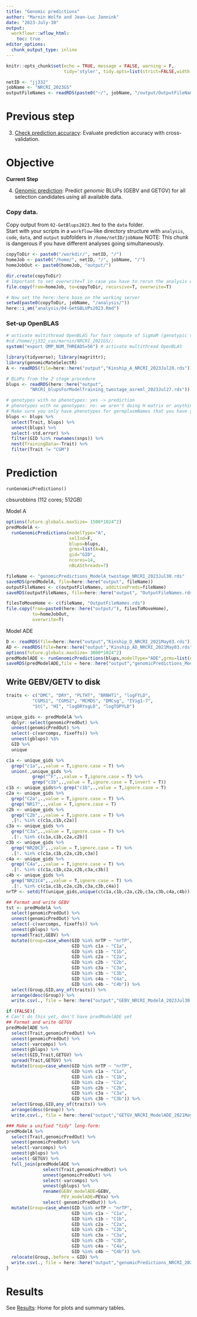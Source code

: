 ```yaml
---
title: "Genomic predictions"
author: "Marnin Wolfe and Jean-Luc Jannink"
date: "2023-July-30"
output: 
  workflowr::wflow_html:
    toc: true
editor_options:
  chunk_output_type: inline
---
```


```r
knitr::opts_chunk$set(echo = TRUE, message = FALSE, warning = F, 
                      tidy='styler', tidy.opts=list(strict=FALSE,width.cutoff=100), highlight=TRUE)

netID <- "jj332"
jobName <- "NRCRI_2023GS"
outputFileNames <- readRDS(paste0("~/", jobName, "/output/OutputFileNames.rds"))
```

# Previous step

3. [Check prediction accuracy](03-CrossValidation.html): Evaluate prediction accuracy with cross-validation.

# Objective

**Current Step**  

4. [Genomic prediction](04-GetGBLUPs.html): Predict _genomic_ BLUPs (GEBV and GETGV) for all selection candidates using all available data.

### Copy data.  
Copy output from `02-GetBlups2023.Rmd` to the `data` folder.  
Start with your scripts in a `workflow`-like directory structure with 
`analysis`, `code`, `data`, and `output` subfolders in 
`/home/netID/jobName`
NOTE: This chunk is dangerous if you have different analyses going simultaneously.  
```r
copyToDir <- paste0("/workdir/", netID, "/")
homeJob <- paste0("/home/", netID, "/", jobName, "/")
homeJobOut <- paste0(homeJob, "output/")

dir.create(copyToDir)
# Important to set overwrite=T in case you have to rerun the analysis with new files
file.copy(from=homeJob, to=copyToDir, recursive=T, overwrite=T)

# Now set the here::here base on the working server
setwd(paste0(copyToDir, jobName, "/analysis/"))
here::i_am("analysis/04-GetGBLUPs2023.Rmd")
```

### Set-up OpenBLAS
```r
# activate multithread OpenBLAS for fast compute of SigmaM (genotypic var-covar matrix)
#cd /home/jj332_cas/marnin/NRCRI_2021GS/; 
system("export OMP_NUM_THREADS=56") # activate multithread OpenBLAS 
```

```r
library(tidyverse); library(magrittr); 
library(genomicMateSelectR)
A <- readRDS(file=here::here("output","Kinship_A_NRCRI_2023Jul28.rds"))

# BLUPs from the 2 stage procedure
blups <- readRDS(here::here("output",
         "NRCRI_blupsForModelTraining_twostage_asreml_2023Jul27.rds"))

# genotypes with no phenotypes: yes -> prediction
# phenotypes with no genotypes: no: we aren't doing H matrix or anything
# Make sure you only have phenotypes for germplasmNames that you have genotypes
blups <- blups %>% 
  select(Trait, blups) %>% 
  unnest(blups) %>% 
  select(-std.error) %>% 
  filter(GID %in% rownames(snps)) %>% 
  nest(TrainingData=-Trait) %>% 
  filter(Trait != "CGM")
```

# Prediction

`runGenomicPredictions()`

cbsurobbins (112 cores; 512GB) 

Model A
```r
options(future.globals.maxSize= 1500*1024^2)
predModelA <- 
  runGenomicPredictions(modelType="A",
                        selInd=F,
                        blups=blups,
                        grms=list(A=A),
                        gid="GID",
                        ncores=14,
                        nBLASthreads=7)

fileName <- "genomicPredictions_ModelA_twostage_NRCRI_2023Jul30.rds"
saveRDS(predModelA, file=here::here("output", fileName))
outputFileNames <- c(outputFileNames, additivePreds=fileName)
saveRDS(outputFileNames, file=here::here("output", "OutputFileNames.rds"))

filesToMoveHome <- c(fileName, "OutputFileNames.rds")
file.copy(from=paste0(here::here("output/"), filesToMoveHome),
          to=homeJobOut,
          overwrite=T)
```

Model ADE
```r
D <- readRDS(file=here::here("output","Kinship_D_NRCRI_2021May03.rds"))
AD <- readRDS(file=here::here("output","Kinship_AD_NRCRI_2021May03.rds"))
options(future.globals.maxSize= 3000*1024^2)
predModelADE <- runGenomicPredictions(blups,modelType="ADE",grms=list(A=A,D=D,AD=AD),gid="GID",ncores=14)
saveRDS(predModelADE,file = here::here("output","genomicPredictions_ModelADE_twostage_NRCRI_2021May03.rds"))
```

## Write GEBV/GETV to disk

```r
traits <- c("DMC", "DRY", "PLTHT", "BRNHT1", "logFYLD",
          "CGMS1", "CGMS2", "MCMDS", "DMCsg", "IVig1-7",
          "StC", "HI", "logDRYsgLD", "logTOPYLD")
```

```r
unique_gids <- predModelA %>%
  dplyr::select(genomicPredOut) %>%
  unnest(genomicPredOut) %>%
  select(-c(varcomps, fixeffs)) %>%
  unnest(gblups) %$%
  GID %>%
  unique

c1a <- unique_gids %>%
  grep("c1a",.,value = T,ignore.case = T) %>%
  union(.,unique_gids %>%
          grep("^F",.,value = T,ignore.case = T) %>%
          grep("c1b",.,value = T,ignore.case = T,invert = T))
c1b <- unique_gids%>% grep("c1b",.,value = T,ignore.case = T)
c2a <- unique_gids %>%
  grep("C2a",.,value = T,ignore.case = T) %>%
  grep("NR17",.,value = T,ignore.case = T)
c2b <- unique_gids %>%
  grep("C2b",.,value = T,ignore.case = T) %>%
  .[!. %in% c(c1a,c1b,c2a)]
c3a <- unique_gids %>%
  grep("C3a",.,value = T,ignore.case = T) %>%
  .[!. %in% c(c1a,c1b,c2a,c2b)]
c3b <- unique_gids %>%
  grep("NR20C3",.,value = T,ignore.case = T) %>%
  .[!. %in% c(c1a,c1b,c2a,c2b,c3a)]
c4a <- unique_gids %>%
  grep("C4a",.,value = T,ignore.case = T) %>%
  .[!. %in% c(c1a,c1b,c2a,c2b,c3a,c3b)]
c4b <- unique_gids %>%
  grep("NR21C4",.,value = T,ignore.case = T) %>%
  .[!. %in% c(c1a,c1b,c2a,c2b,c3a,c3b,c4a)]
nrTP <- setdiff(unique_gids,unique(c(c1a,c1b,c2a,c2b,c3a,c3b,c4a,c4b)))
```

```r
## Format and write GEBV
tst <- predModelA %>% 
  select(genomicPredOut) %>% 
  unnest(genomicPredOut) %>% 
  select(-c(varcomps, fixeffs)) %>% 
  unnest(gblups) %>% 
  spread(Trait,GEBV) %>% 
  mutate(Group=case_when(GID %in% nrTP ~ "nrTP",
                         GID %in% c1a ~ "C1a",
                         GID %in% c1b ~ "C1b",
                         GID %in% c2a ~ "C2a",
                         GID %in% c2b ~ "C2b",
                         GID %in% c3a ~ "C3a",
                         GID %in% c3b ~ "C3b",
                         GID %in% c4a ~ "C4a",
                         GID %in% c4b ~ "C4b")) %>% 
  select(Group,GID,any_of(traits)) %>% 
  arrange(desc(Group)) %>% 
  write.csv(., file = here::here("output","GEBV_NRCRI_ModelA_2023Jul30.csv"), row.names = F)

if (FALSE){
# Can't do this yet, don't have predModelADE yet
## Format and write GETGV
predModelADE %>% 
  select(Trait,genomicPredOut) %>% 
  unnest(genomicPredOut) %>% 
  select(-varcomps) %>% 
  unnest(gblups) %>% 
  select(GID,Trait,GETGV) %>% 
  spread(Trait,GETGV) %>% 
  mutate(Group=case_when(GID %in% nrTP ~ "nrTP",
                         GID %in% c1a ~ "C1a",
                         GID %in% c1b ~ "C1b",
                         GID %in% c2a ~ "C2a",
                         GID %in% c2b ~ "C2b",
                         GID %in% c3a ~ "C3a",
                         GID %in% c3b ~ "C3b")) %>% 
  select(Group,GID,any_of(traits)) %>% 
  arrange(desc(Group)) %>% 
  write.csv(., file = here::here("output","GETGV_NRCRI_ModelADE_2021May03.csv"), row.names = F)

### Make a unified "tidy" long-form: 
predModelA %>% 
  select(Trait,genomicPredOut) %>% 
  unnest(genomicPredOut) %>% 
  select(-varcomps) %>% 
  unnest(gblups) %>% 
  select(-GETGV) %>% 
  full_join(predModelADE %>% 
              select(Trait,genomicPredOut) %>% 
              unnest(genomicPredOut) %>% 
              select(-varcomps) %>% 
              unnest(gblups) %>% 
              rename(GEBV_modelADE=GEBV,
                     PEV_modelADE=PEVa) %>% 
              select(-genomicPredOut)) %>% 
  mutate(Group=case_when(GID %in% nrTP ~ "nrTP",
                         GID %in% c1a ~ "C1a",
                         GID %in% c1b ~ "C1b",
                         GID %in% c2a ~ "C2a",
                         GID %in% c2b ~ "C2b",
                         GID %in% c3a ~ "C3a",
                         GID %in% c3b ~ "C3b",
                         GID %in% c4a ~ "C4a",
                         GID %in% c4b ~ "C4b")) %>% 
  relocate(Group,.before = GID) %>% 
  write.csv(., file = here::here("output","genomicPredictions_NRCRI_2021May03.csv"), row.names = F)
}
```

# Results

See [Results](05-Results.html): Home for plots and summary tables.
